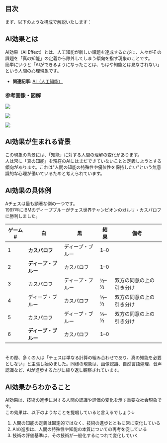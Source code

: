 ## 目次

まず、以下のような構成で解説いたします：

## AI効果とは
AI効果（AI Effect）とは、人工知能が新しい課題を達成するたびに、人々がその課題を「真の知能」の定義から除外してしまう傾向を指す現象のことです。  
簡単にいうと「AIができるようになったことは、もはや知能とは見なされない」という人間の心理現象です。

- **関連記事**: [AI（人工知能）](/posts/AI)

### 参考画像・図解

![](https://www.sbbit.jp/article/image/38019/l_bit202005201553322037.jpg)

![](https://image.itmedia.co.jp/ait/articles/2305/10/di-01.png)

![](https://resources.zero2one.jp/2022/11/ai_exp_380.jpg)

## AI効果が生まれる背景
この現象の背景には、「知能」に対する人間の理解の変化があります。  
人は常に「真の知能」を現在のAIにはまだできていないことと定義しようとする傾向があります。これは"人間の知能の特殊性や優位性を保持したい"という無意識的な心理が働いているためと考えられています。

## AI効果の具体例
Aチェスは最も顕著な例の一つです。  
1997年にIBMのディープブルーがチェス世界チャンピオンのガルリ・カスパロフに勝利しました。

| ゲーム # | 白                   | 黒               | 結果 | 備考                     |
| -------- | -------------------- | ---------------- | ---- | ------------------------ |
| 1        | **カスパロフ**       | ディープ・ブルー | 1–0  |                          |
| 2        | **ディープ・ブルー** | カスパロフ       | 1–0  |                          |
| 3        | カスパロフ           | ディープ・ブルー | ½–½  | 双方の同意の上の引き分け |
| 4        | ディープ・ブルー     | カスパロフ       | ½–½  | 双方の同意の上の引き分け |
| 5        | カスパロフ           | ディープ・ブルー | ½–½  | 双方の同意の上の引き分け |
| 6        | **ディープ・ブルー** | カスパロフ       | 1–0  |                          |

　  
その際、多くの人は「チェスは単なる計算の組み合わせであり、真の知能を必要としない」と主張し始めました。同様の現象は、画像認識、自然言語処理、音声認識など、AIが進歩するたびに繰り返し観察されています。

## AI効果からわかること
AI効果は、技術の進歩に対する人間の認識や評価の変化を示す重要な社会現象です。  
この効果は、以下のようなことを提唱していると言えるでしょう↓

1. 人間の知能の定義は固定的ではなく、技術の進歩とともに常に変化している
2. AIの進歩は、人間の特殊性や知能の本質についての再考を促している
3. 技術の評価基準は、その技術が一般化するにつれて変化していく
